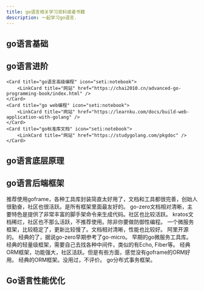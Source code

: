 ```yaml
---
title: go语言相关学习资料或者书籍
description: 一起学习go语言.
---
```



## go语言基础

<CardGrid>
    <Card title="go语言圣经" icon="seti:notebook">
		<LinkCard title="网站" href="https://golang-china.github.io/gopl-zh/" />
	</Card>
    <Card title="C语言中文网" icon="seti:notebook">
		<LinkCard title="网站" href="https://c.biancheng.net/golang/" />
	</Card>
	<Card title="Go语言精进之路" icon="seti:notebook">
		<LinkCard title="网站" href="https://golang.coding3min.com/" />
	</Card>
	<Card title="TopGoer" icon="seti:notebook">
		<LinkCard title="网站" href="https://www.topgoer.com/" />
	</Card>
</CardGrid>

## go语言进阶

<CardGrid>
    <Card title="Go进阶" icon="seti:notebook">
        <LinkCard title="网站" href="https://zh.mojotv.cn/404#Go%E8%BF%9B%E9%98%B6" />
	</Card>
    <Card title="Mastering Go" icon="seti:notebook">
        <LinkCard title="网站" href="https://wskdsgcf.gitbook.io/mastering-go-zh-cn" />
	</Card>
    <Card title="go语言编程之旅" icon="seti:notebook">
        <LinkCard title="网站" href="https://golang2.eddycjy.com/" />
		<LinkCard title="Github" href="https://github.com/go-programming-tour-book" />
	</Card>
	<Card title="极客兔兔" icon="seti:notebook">
		<LinkCard title="网站" href="https://geektutu.com/" />
        <LinkCard title="Github" href="https://github.com/geektutu/7days-golang" />
	</Card>

    <Card title="go语言高级编程" icon="seti:notebook">
		<LinkCard title="网站" href="https://chai2010.cn/advanced-go-programming-book/index.html" />
	</Card>
    <Card title="go web编程" icon="seti:notebook">
		<LinkCard title="网站" href="https://learnku.com/docs/build-web-application-with-golang" />
	</Card>
    <Card title="go标准库文档" icon="seti:notebook">
		<LinkCard title="网站" href="https://studygolang.com/pkgdoc" />
	</Card>
</CardGrid>

## go语言底层原理

<CardGrid>
    <Card title="go语言原本 By 欧长坤" icon="seti:notebook">
		<LinkCard title="网站" href="https://golang.design/under-the-hood/" />
	</Card>
	<Card title="go语言面试笔试宝典" icon="seti:notebook">
		<LinkCard title="网站" href="https://golang.design/go-questions/" />
	</Card>
    <Card title="go语言设计与实现" icon="seti:notebook">
		<LinkCard title="网站" href="https://draveness.me/golang/" />
	</Card>
</CardGrid>

## go语言后端框架

<CardGrid>
    <Card title="goframe" icon="seti:notebook">
        推荐使用goframe，各种工具库封装简直太好用了，文档和工具都很完善，创始人很勤奋，社区也很活跃。是所有框架里面最友好的。
		<LinkCard title="网站" href="https://goframe.org/" />
        <LinkCard title="Github" href="https://github.com/gogf/gf" />
	</Card>
	<Card title="go-zero" icon="seti:notebook">
		go-zero文档相对清晰，主要特色是提供了非常丰富的脚手架命令来生成代码。社区也比较活跃。
		<LinkCard title="网站" href="https://go-zero.dev/" />
        <LinkCard title="Github" href="https://github.com/zeromicro/go-zero" />
	</Card>
    <Card title="kratos" icon="seti:notebook">
		kratos文档稀烂，社区也不那么活跃，不推荐使用。除非你要做防御性编程。
		<LinkCard title="网站" href="https://go-kratos.dev/docs/" />
        <LinkCard title="Github" href="https://github.com/go-kratos/kratos" />
	</Card>
    <Card title="rpcx" icon="seti:notebook">
		一个微服务框架，比较稳定了，更新比较慢了。文档相对清晰，性能也比较好。
		<LinkCard title="网站" href="https://rpcx.io/" />
        <LinkCard title="Github" href="https://github.com/smallnest/rpcx" />
	</Card>
    <Card title="dubbo-go" icon="seti:notebook">
		阿里开源的。
		<LinkCard title="网站" href="https://dubbo.apache.org/" />
        <LinkCard title="Github" href="https://github.com/apache/dubbo-go" />
	</Card>
    <Card title="go-micro" icon="seti:notebook">
		经典的了，据说go-zero早期参考了go-micro。
		<LinkCard title="网站" href="https://go-micro.dev/" />
        <LinkCard title="Github" href="https://github.com/micro/go-micro" />
	</Card>
 	<Card title="go-kit" icon="seti:notebook">
		早期的go微服务工具库。
		<LinkCard title="网站" href="https://gokit.io/" />
        <LinkCard title="Github" href="https://github.com/go-kit/kit" />
	</Card>
    <Card title="Gin" icon="seti:notebook">
		经典的轻量级框架，需要自己去找各种中间件，类似的有Echo, Fiber等。
		<LinkCard title="网站" href="https://gin-gonic.com/" />
        <LinkCard title="Github" href="https://github.com/gin-gonic/gin" />
	</Card>
    <Card title="Gorm" icon="seti:notebook">
		经典ORM框架，功能强大，社区活跃。但是有些方面，感觉没有goframe的ORM好用。
		<LinkCard title="网站" href="https://gorm.io/" />
        <LinkCard title="Github" href="https://github.com/go-gorm/gorm" />
	</Card>
    <Card title="Xorm" icon="seti:notebook">
		经典的ORM框架。没用过，不评价。
		<LinkCard title="网站" href="https://xorm.io/" />
        <LinkCard title="Github" href="https://gitea.com/xorm/xorm" />
	</Card>
    <Card title="dtm" icon="seti:notebook">
		go分布式事务框架。
		<LinkCard title="网站" href="http://d.dtm.pub/" />
        <LinkCard title="Github" href="https://github.com/dtm-labs/dtm" />
	</Card>
</CardGrid>

## Go语言性能优化

<CardGrid>
    <Card title="go语言性能优化实战(B站视频)" icon="seti:notebook">
		<LinkCard title="视频链接" href="https://www.bilibili.com/video/BV1WU411d7S9" />
	</Card>
</CardGrid>
